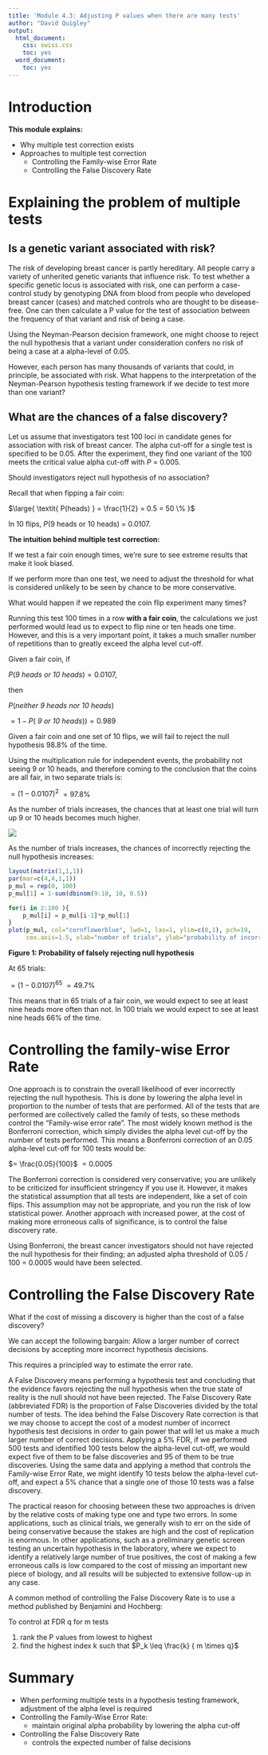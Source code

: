 ```yaml
---
title: 'Module 4.3: Adjusting P values when there are many tests'
author: "David Quigley"
output:
  html_document:
    css: swiss.css
    toc: yes
  word_document:
    toc: yes
---
```


Introduction
========================================

**This module explains:**

* Why multiple test correction exists
* Approaches to multiple test correction
    + Controlling the Family-wise Error Rate
    + Controlling the False Discovery Rate


Explaining the problem of multiple tests
===============================================================

Is a genetic variant associated with risk?
--------------------------------------------------------------------------------

The risk of developing breast cancer is partly hereditary. All people carry a variety of unherited genetic variants that influence risk. To test whether a specific genetic locus is associated with risk, one can perform a case-control study by genotyping DNA from blood from people who developed breast cancer (cases) and matched controls who are thought to be disease-free. One can then calculate a P value for the test of association between the frequency of that variant and risk of being a case.

Using the Neyman-Pearson decision framework, one might choose to reject the null hypothesis that a variant under consideration confers no risk of being a case at a alpha-level of 0.05.

However, each person has many thousands of variants that could, in principle, be associated with risk. What happens to the interpretation of the Neyman-Pearson hypothesis testing framework if we decide to test more than one variant?

What are the chances of a false discovery?
--------------------------------------------------------------------------------

Let us assume that investigators test 100 loci in candidate genes for association with risk of breast cancer. The alpha cut-off for a single test is specified to be 0.05. After the experiment, they find one variant of the 100 meets the critical value alpha cut-off with *P* = 0.005.

Should investigators reject null hypothesis of no association?


Recall that when fipping a fair coin:

$\large{ \textit{ P(heads) } = \frac{1}{2} = 0.5 = 50 \% }$

In 10 flips, *P*(9 heads or 10 heads) = 0.0107.

**The intuition behind multiple test correction:**

If we test a fair coin enough times, we’re sure to see extreme results that make it look biased.

If we perform more than one test, we need to adjust the threshold for what is considered unlikely to be seen by chance to be more conservative.

What would happen if we repeated the coin flip experiment many times?

Running this test 100 times in a row **with a fair coin**, the calculations we just performed would lead us to expect to flip nine or ten heads one time. However, and this is a very important point, it takes a much smaller number of repetitions than to greatly exceed the alpha level cut-off.

Given a fair coin, if

$P(\textit{9 heads or 10 heads}) = 0.0107$, 

then 

$P( \textit{neither 9 heads nor 10 heads} )$

$= 1 - P( \textit{ 9 or 10 heads})) = 0.989$ 

Given a fair coin and one set of 10 flips, we will fail to reject the null hypothesis 98.8% of the time.

Using the multiplication rule for independent events, the probability not seeing 9 or 10 heads, and therefore coming to the conclusion that the coins are all fair, in two separate trials is:

$= (1-0.0107)^2$
$= 97.8 \%$

As the number of trials increases, the chances that at least one trial will turn up 9 or 10 heads becomes much higher. 

![](images/module_04_3_multiple_trials.png)

As the number of trials increases, the chances of incorrectly rejecting the null hypothesis increases:

```r
layout(matrix(1,1,1))
par(mar=c(4,4,1,1))
p_mul = rep(0, 100)
p_mul[1] = 1-sum(dbinom(9:10, 10, 0.5))

for(i in 2:100 ){
    p_mul[i] = p_mul[i-1]*p_mul[1]
}
plot(p_mul, col="cornflowerblue", lwd=1, las=1, ylim=c(0,1), pch=19,
     cex.axis=1.5, xlab="number of trials", ylab="probability of incorrect rejection")
```

**Figure 1: Probability of falsely rejecting null hypothesis**

At 65 trials:

$= (1-0.0107)^{65}$
$= 49.7 \%$

This means that in 65 trials of a fair coin, we would expect to see at least nine heads more often than not. In 100 trials we would expect to see at least nine heads 66% of the time.



Controlling the family-wise Error Rate
========================================

One approach is to constrain the overall likelihood of ever incorrectly rejecting the null hypothesis. This is done by lowering the alpha level in proportion to the number of tests that are performed. All of the tests that are performed are collectively called the family of tests, so these methods control the “Family-wise error rate”. The most widely known method is the Bonferroni correction, which simply divides the alpha level cut-off by the number of tests performed. This means a Bonferroni correction of an 0.05 alpha-level cut-off for 100 tests would be:

$= \frac{0.05}{100}$
$= 0.0005$

The Bonferroni correction is considered very conservative; you are unlikely to be criticized for insufficient stringency if you use it. However, it makes the statistical assumption that all tests are independent, like a set of coin flips. This assumption may not be appropriate, and you run the risk of low statistical power. Another approach with increased power, at the cost of making more erroneous calls of significance, is to control the false discovery rate.

Using Bonferroni, the breast cancer investigators should not have rejected the null hypothesis for their finding; an adjusted alpha threshold of 0.05 / 100 = 0.0005 would have been selected.

Controlling the False Discovery Rate
==========================================

What if the cost of missing a discovery is higher than the cost of a false discovery?

We can accept the following bargain: Allow a larger number of correct decisions by accepting more incorrect hypothesis decisions.

This requires a principled way to estimate the error rate.

A False Discovery means performing a hypothesis test and concluding that the evidence favors rejecting the null hypothesis when the true state of reality is the null should not have been rejected. The False Discovery Rate (abbreviated FDR) is the proportion of False Discoveries divided by the total number of tests. The idea behind the False Discovery Rate correction is that we may choose to accept the cost of a modest number of incorrect hypothesis test decisions in order to gain power that will let us make a much larger number of correct decisions. Applying a 5% FDR, if we performed 500 tests and identified 100 tests below the alpha-level cut-off, we would expect five of them to be false discoveries and 95 of them to be true discoveries. Using the same data and applying a method that controls the Family-wise Error Rate, we might identify 10 tests below the alpha-level cut-off, and expect a 5% chance that a single one of those 10 tests was a false discovery. 

The practical reason for choosing between these two approaches is driven by the relative costs of making type one and type two errors. In some applications, such as clinical trials, we generally wish to err on the side of being conservative because the stakes are high and the cost of replication is enormous. In other applications, such as a preliminary genetic screen testing an uncertain hypothesis in the laboratory, where we expect to identify a relatively large number of true positives, the cost of making a few erroneous calls is low compared to the cost of missing an important new piece of biology, and all results will be subjected to extensive follow-up in any case.


A common method of controlling the False Discovery Rate is to use a method published by Benjamini and Hochberg:

To control at FDR q for m tests

1)	rank the P values from lowest to highest
2)	find the highest index k such that 
	$P_k \leq \frac{k} { m \times q}$


Summary
===========

* When performing multiple tests in a hypothesis testing framework, adjustment of the alpha level is required
* Controlling the Family-Wise Error Rate:
    + maintain original alpha probability by lowering the alpha cut-off
* Controlling the False Discovery Rate
    + controls the expected number of false decisions

